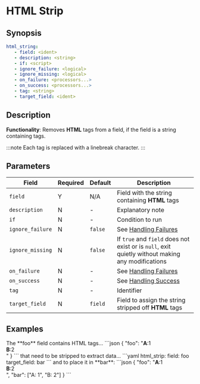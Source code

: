 # HTML Strip

## Synopsis

```yaml {2}
html_string:
   - field: <ident>
   - description: <string>
   - if: <script>
   - ignore_failure: <logical>
   - ignore_missing: <logical>
   - on_failure: <processors...>
   - on_success: <processors...>
   - tag: <string>
   - target_field: <ident>
```

## Description

**Functionality**: Removes **HTML** tags from a field, if the field is a string containing tags.

:::note
Each tag is replaced with a linebreak character.
:::

## Parameters

|Field|Required|Default|Description|
|---|---|---|---|
|`field`|Y|N/A|Field with the string containing **HTML** tags|
|`description`|N|-|Explanatory note|
|`if`|N|-|Condition to run|
|`ignore_failure`|N|`false`|See [Handling Failures](../handling-failures.mdx)|
|`ignore_missing`|N|`false`|If `true` and `field` does not exist or is `null`, exit quietly without making any modifications|
|`on_failure`|N|-|See [Handling Failures](../handling-failures.mdx)|
|`on_success`|N|-|See [Handling Success](../handling-success.mdx)|
|`tag`|N|-|Identifier|
|`target_field`|N|`field`|Field to assign the string stripped off **HTML** tags|

## Examples

<ExampleGrid>
   <CommentCol>
      The **foo** field contains HTML tags...
   </CommentCol>
   <CodeCol>
   ```json
   {
      "foo": "<b>A</b>:1<br/><b>B</b>:2<br/>"
   }
   ```
   </CodeCol>

   <CommentCol>
      that need to be stripped to extract data...
   </CommentCol>
   <CodeCol>
      ```yaml
      html_strip:
         field: foo
         target_field: bar
   ```
   </CodeCol>

   <CommentCol>
      and to place it in **bar**:
   </CommentCol>
   <CodeCol>
   ```json
   {
      "foo": "<b>A</b>:1<br/><b>B</b>:2<br/>",
      "bar": ["A: 1", "B: 2"]
   }
   ```
   </CodeCol>
</ExampleGrid>
